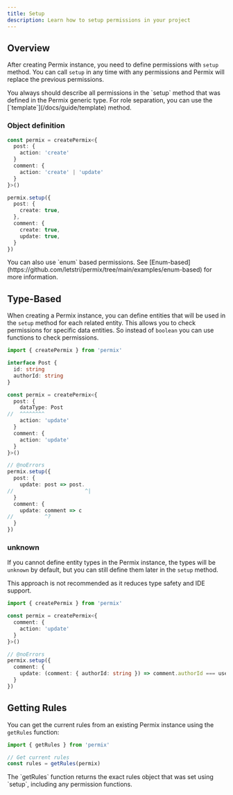 ```yaml
---
title: Setup
description: Learn how to setup permissions in your project
---
```


## Overview

After creating Permix instance, you need to define permissions with `setup` method. You can call `setup` in any time with any permissions and Permix will replace the previous permissions.

<Callout type="warn">
You always should describe all permissions in the `setup` method that was defined in the Permix generic type.
</Callout>

<Callout>
For role separation, you can use the [`template`](/docs/guide/template) method.
</Callout>

### Object definition

```ts
const permix = createPermix<{
  post: {
    action: 'create'
  }
  comment: {
    action: 'create' | 'update'
  }
}>()

permix.setup({
  post: {
    create: true,
  },
  comment: {
    create: true,
    update: true,
  }
})
```

<Callout>
You can also use `enum` based permissions. See [Enum-based](https://github.com/letstri/permix/tree/main/examples/enum-based) for more information.
</Callout>

## Type-Based

When creating a Permix instance, you can define entities that will be used in the `setup` method for each related entity. This allows you to check permissions for specific data entities. So instead of `boolean` you can use functions to check permissions.

```ts twoslash
import { createPermix } from 'permix'

interface Post {
  id: string
  authorId: string
}

const permix = createPermix<{
  post: {
    dataType: Post
//  ^^^^^^^^
    action: 'update'
  }
  comment: {
    action: 'update'
  }
}>()

// @noErrors
permix.setup({
  post: {
    update: post => post.
//                       ^|
  }
  comment: {
    update: comment => c
//          ^?
  }
})
```

### unknown

If you cannot define entity types in the Permix instance, the types will be `unknown` by default, but you can still define them later in the `setup` method.

<Callout type="warn">
This approach is not recommended as it reduces type safety and IDE support.
</Callout>

```ts twoslash
import { createPermix } from 'permix'

const permix = createPermix<{
  comment: {
    action: 'update'
  }
}>()

// @noErrors
permix.setup({
  comment: {
    update: (comment: { authorId: string }) => comment.authorId === user.id
  }
})
```

## Getting Rules

You can get the current rules from an existing Permix instance using the `getRules` function:

```ts
import { getRules } from 'permix'

// Get current rules
const rules = getRules(permix)
```

<Callout>
The `getRules` function returns the exact rules object that was set using `setup`, including any permission functions.
</Callout>
